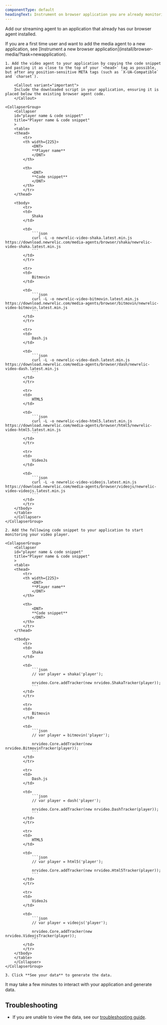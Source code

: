 ```yaml
---
componentType: default
headingText: Instrument on browser application you are already monitoring
---
```


Add our streaming agent to an application that already has our browser agent installed.

<Callout variant="important">
    If you are a first time user and want to add the media agent to a new application, see [Instrument a new browser application](install/browser-media/?task=newapplication).
</Callout>

    1. Add the video agent to your application by copying the code snippet and pasting it as close to the top of your `<head>` tag as possible, but after any position-sensitive META tags (such as `X-UA-Compatible` and `charset`).

        <Callout variant="important">
        Include the downloaded script in your application, ensuring it is placed below the existing browser agent code.
        </Callout>

    <CollapserGroup>
        <Collapser
        id="player name & code snippet"
        title="Player name & code snippet"
        >
        <table>
        <thead>
            <tr>
            <th width={225}>
                <DNT>
                **Player name**
                </DNT>
            </th>

            <th>
                <DNT>
                **Code snippet**
                </DNT>
            </th>
            </tr>
        </thead>

        <tbody>
            <tr>
            <td>
                Shaka
            </td>

            <td>
                ```json
                curl -L -o newrelic-video-shaka.latest.min.js https://download.newrelic.com/media-agents/browser/shaka/newrelic-video-shaka.latest.min.js 
                ```
            </td>
            </tr>
                
            <tr>
            <td>
                Bitmovin
            </td>

            <td>
                ```json
                curl -L -o newrelic-video-bitmovin.latest.min.js https://download.newrelic.com/media-agents/browser/bitmovin/newrelic-video-bitmovin.latest.min.js 
                ```
            </td>
            </tr>
            
            <tr>
            <td>
                Dash.js
            </td>

            <td>
                ```json
                curl -L -o newrelic-video-dash.latest.min.js https://download.newrelic.com/media-agents/browser/dash/newrelic-video-dash.latest.min.js 
                ```
            </td>
            </tr>

            <tr>
            <td>
                HTML5
            </td>

            <td>
                ```json
                curl -L -o newrelic-video-html5.latest.min.js https://download.newrelic.com/media-agents/browser/html5/newrelic-video-html5.latest.min.js 
                ```
            </td>
            </tr>

            <tr>
            <td>
                VideoJs
            </td>

            <td>
                ```json
                curl -L -o newrelic-video-videojs.latest.min.js https://download.newrelic.com/media-agents/browser/videojs/newrelic-video-videojs.latest.min.js 
                ```
            </td>
            </tr>
        </tbody>
        </table>
        </Collapser>
    </CollapserGroup>

    2. Add the following code snippet to your application to start monitoring your video player.

    <CollapserGroup>
        <Collapser
        id="player name & code snippet"
        title="Player name & code snippet"
        >
        <table>
        <thead>
            <tr>
            <th width={225}>
                <DNT>
                **Player name**
                </DNT>
            </th>

            <th>
                <DNT>
                **Code snippet**
                </DNT>
            </th>
            </tr>
        </thead>

        <tbody>
            <tr>
            <td>
                Shaka
            </td>

            <td>
                ```json
                // var player = shaka('player');

                nrvideo.Core.addTracker(new nrvideo.ShakaTracker(player));
                ```
            </td>
            </tr>
                
            <tr>
            <td>
                Bitmovin
            </td>

            <td>
                ```json
                // var player = bitmovin('player');

                nrvideo.Core.addTracker(new nrvideo.BitmovinTracker(player));
                ```
            </td>
            </tr>
            
            <tr>
            <td>
                Dash.js
            </td>

            <td>
                ```json
                // var player = dash('player');

                nrvideo.Core.addTracker(new nrvideo.DashTracker(player));
                ```
            </td>
            </tr>

            <tr>
            <td>
                HTML5
            </td>

            <td>
                ```json
                // var player = html5('player');

                nrvideo.Core.addTracker(new nrvideo.Html5Tracker(player)); 
                ```
            </td>
            </tr>

            <tr>
            <td>
                VideoJs
            </td>

            <td>
                ```json
                // var player = videojs('player');

                nrvideo.Core.addTracker(new nrvideo.VideojsTracker(player));
                ```
            </td>
            </tr>
        </tbody>
        </table>
        </Collapser>
    </CollapserGroup>

    3. Click **See your data** to generate the data.

<Callout variant="important">
    It may take a few minutes to interact with your application and generate data.
</Callout>

## Troubleshooting

* If you are unable to view the data, see our [troubleshooting guide]().